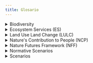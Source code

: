 ```yaml
---
title: Glosario
---
```


```{=html}
<details>
<summary>Biodiversity</summary>
<img src="glossary/dummybiodiversity.png" class = "glossimg", 'blank');"/>
<text>
<p></p>
La variabilidad entre organismos vivos de todas las fuentes, incluidos los ecosistemas terrestres, marinos y otros ecosistemas acuáticos y los complejos ecológicos de los que forman parte. Esto incluye la variación en los atributos genéticos, fenotípicos, filogenéticos y funcionales, así como los cambios en la abundancia y la distribución a lo largo del tiempo y el espacio dentro de las especies, las comunidades biológicas y los ecosistemas y entre ellos.
<p></p>
Source: <a href="https://doi.org/10.1016/j.cosust.2014.11.002">Diaz et al., 2015</a>
</text>
</details>
```

```{=html}
<details>
<summary>Ecosystem Services (ES)</summary>
<img src="glossary/dummyES.png" class = "glossimg", 'blank');"/>
<text>
<p></p>
Los beneficios que las personas obtienen de los ecosistemas. En la Evaluación de los Ecosistemas del Milenio, los servicios de los ecosistemas pueden dividirse en de apoyo, de regulación, de aprovisionamiento y culturales. Esta clasificación, sin embargo, es sustituida en las evaluaciones de IPBES por el sistema utilizado en "Contribuciones de la naturaleza a las personas". Esto se debe a que IPBES reconoce que muchos servicios encajan en más de una de las cuatro categorías. Por ejemplo, la alimentación es un servicio de aprovisionamiento y, en muchas culturas, un servicio cultural.
<p></p>
Source: <a href="https://www.ipbes.net/glossary-tag/ecosystem-service">IPBES core glossary, 2021</a>
</text>
</details>
```

```{=html}
<details>
<summary>Land Use Land Change (LULC)</summary>
<img src="glossary/dummyLULCC.png" class = "glossimg", 'blank');"/>
<text>
<p></p>
<h4>Land Use</h4>

El uso humano de un área específica para un propósito específico (como residencial, agrícola, recreativo, industrial, etc.). Influido por la cobertura del suelo, pero no sinónimo de ella. El cambio en el uso de la tierra se refiere a un cambio en el uso o la gestión de la tierra por parte de los seres humanos, que puede dar lugar a un cambio en la cobertura del suelo.

<p></p>
<h4>Land Cover</h4>

La cobertura física de la tierra, normalmente expresada en términos de cobertura vegetal o falta de ella. Relacionado con, pero no sinónimo de uso del suelo.

<p></p>
Source: <a href="https://www.millenniumassessment.org/documents/document.776.aspx.pdf
Land Cover">Milenium Ecosystem Assessement, 2005
</a>

</text>
</details>
```

```{=html}
<details>
<summary>Nature's Contribution to People (NCP)</summary>
<img src="glossary/NCP.png" class = "glossimg", 'blank');"/>
<text>
<p></p>
Las contribuciones de la naturaleza a las personas (NPC) son todas las contribuciones, tanto positivas como negativas, de la naturaleza viva (es decir, la diversidad de organismos, ecosistemas y sus procesos ecológicos y evolutivos asociados) a la calidad de vida de las personas. Entre las contribuciones beneficiosas de la naturaleza se incluyen el suministro de alimentos, la purificación del agua, el control de las inundaciones y la inspiración artística, mientras que entre las contribuciones perjudiciales se incluyen la transmisión de enfermedades y la depredación que daña a las personas o sus bienes. Muchos PNC pueden percibirse como beneficios o perjuicios en función del contexto cultural, temporal o espacial.
<p></p>
Source: <a href="https://doi.org/10.5281/zenodo.5101125">Pörtner et al., 2021</a>
</text>
</details>
```


```{=html}
<details>
<summary>Nature Futures Framework (NFF)</summary>
<img src="glossary/naturefutureframework_es.png" class = "glossimg", object-fit: contain" onclick="window.open('https://www.ipbes.net/scenarios-models', 'blank');"/>
<text>
<p></p>
Una heurística que capta diversos valores positivos de las relaciones entre los seres humanos y la naturaleza a lo largo de tres tipos de perspectivas de valores específicos sobre la naturaleza: valores intrínsecos (también conocidos como "la naturaleza por la naturaleza"), instrumentales ("la naturaleza para la sociedad") y relacionales ("la naturaleza como cultura/uno con la naturaleza"). Estos valores de la naturaleza no se excluyen mutuamente y están intrínsecamente entrelazados. En el contexto de la ciencia occidental, estos valores positivos pueden situarse en un espacio triangular cuyas puntas representan los tres tipos de perspectivas de valor de la naturaleza.
<p></p>
Source: <a href="https://doi.org/10.5281/zenodo.8171339">IPBES, 2023</a>
</text>
</details>
```


```{=html}
<details>
<summary>Normative Scenarios</summary>
<img src="glossary/Normative_es.png" class = "glossimg", 'blank');"/>
<text>
<p></p>
Los escenarios de búsqueda de objetivos (también conocidos como "escenarios de búsqueda de metas" o "escenarios normativos") son escenarios que comienzan con la definición de un objetivo claro, o un conjunto de objetivos, especificados en términos de metas alcanzables, o como una función objetivo que debe optimizarse, y luego identifican diferentes vías para lograr este resultado (por ejemplo, mediante backcasting).
<p></p>
Source: <a href="https://www.ipbes.net/glossary-tag/scenarios">IPBES core glossary, 2021</a>
</text>
</details>
```

```{=html}
<details>
<summary>Scenarios</summary>
<img src="glossary/Scenario.png" class = "glossimg", 'blank');"/>
<text>
<p></p>
Representaciones de futuros posibles para uno o varios componentes de un sistema, en particular para los motores del cambio en la naturaleza y los beneficios de la naturaleza, incluidas las opciones políticas o de gestión alternativas.
<p></p>
Source: <a href="https://doi.org/10.5281/zenodo.3237429">IPBES, 2018</a>
</text>
</details>
```


